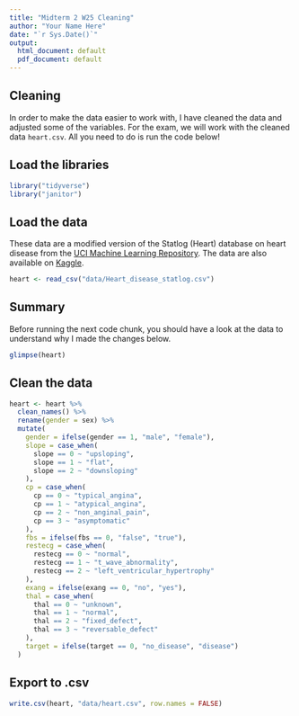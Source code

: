 ```yaml
---
title: "Midterm 2 W25 Cleaning"
author: "Your Name Here"
date: "`r Sys.Date()`"
output:
  html_document: default
  pdf_document: default
---
```


## Cleaning
In order to make the data easier to work with, I have cleaned the data and adjusted some of the variables. For the exam, we will work with the cleaned data `heart.csv`. All you need to do is run the code below!  

## Load the libraries
```r
library("tidyverse")
library("janitor")
```

## Load the data
These data are a modified version of the Statlog (Heart) database on heart disease from the [UCI Machine Learning Repository](https://archive.ics.uci.edu/dataset/145/statlog+heart). The data are also available on [Kaggle](https://www.kaggle.com/datasets/ritwikb3/heart-disease-statlog/data).  
```r
heart <- read_csv("data/Heart_disease_statlog.csv")
```

## Summary
Before running the next code chunk, you should have a look at the data to understand why I made the changes below.
```r
glimpse(heart)
```

## Clean the data
```r
heart <- heart %>% 
  clean_names() %>% 
  rename(gender = sex) %>%
  mutate(
    gender = ifelse(gender == 1, "male", "female"),
    slope = case_when(
      slope == 0 ~ "upsloping",
      slope == 1 ~ "flat",
      slope == 2 ~ "downsloping"
    ),
    cp = case_when(
      cp == 0 ~ "typical_angina",
      cp == 1 ~ "atypical_angina",
      cp == 2 ~ "non_anginal_pain",
      cp == 3 ~ "asymptomatic"
    ),
    fbs = ifelse(fbs == 0, "false", "true"),
    restecg = case_when(
      restecg == 0 ~ "normal",
      restecg == 1 ~ "t_wave_abnormality",
      restecg == 2 ~ "left_ventricular_hypertrophy"
    ),
    exang = ifelse(exang == 0, "no", "yes"),
    thal = case_when(
      thal == 0 ~ "unknown",
      thal == 1 ~ "normal",
      thal == 2 ~ "fixed_defect",
      thal == 3 ~ "reversable_defect"
    ),
    target = ifelse(target == 0, "no_disease", "disease")
  )
```

## Export to .csv
```r
write.csv(heart, "data/heart.csv", row.names = FALSE)
```